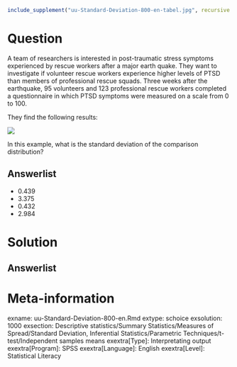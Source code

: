 ```{r, echo = FALSE, results = "hide"}
include_supplement("uu-Standard-Deviation-800-en-tabel.jpg", recursive = TRUE)
```



Question
========
  
A team of researchers is interested in post-traumatic stress symptoms experienced by rescue workers after a major earth quake. They want to investigate if volunteer rescue workers experience higher levels of PTSD than members of professional rescue squads. Three weeks after the earthquake, 95 volunteers and 123 professional rescue workers completed a questionnaire in which PTSD symptoms were measured on a scale from 0 to 100.

They find the following results:


![](uu-Standard-Deviation-800-en-tabel.jpg)

In this example, what is the standard deviation of the comparison distribution?
  
Answerlist
----------
* 0.439
* 3.375
* 0.432
* 2.984


Solution
========
  


Answerlist
----------



Meta-information
================
exname: uu-Standard-Deviation-800-en.Rmd
extype: schoice
exsolution: 1000
exsection: Descriptive statistics/Summary Statistics/Measures of Spread/Standard Deviation, Inferential Statistics/Parametric Techniques/t-test/Independent samples means
exextra[Type]: Interpretating output
exextra[Program]: SPSS
exextra[Language]: English
exextra[Level]: Statistical Literacy
